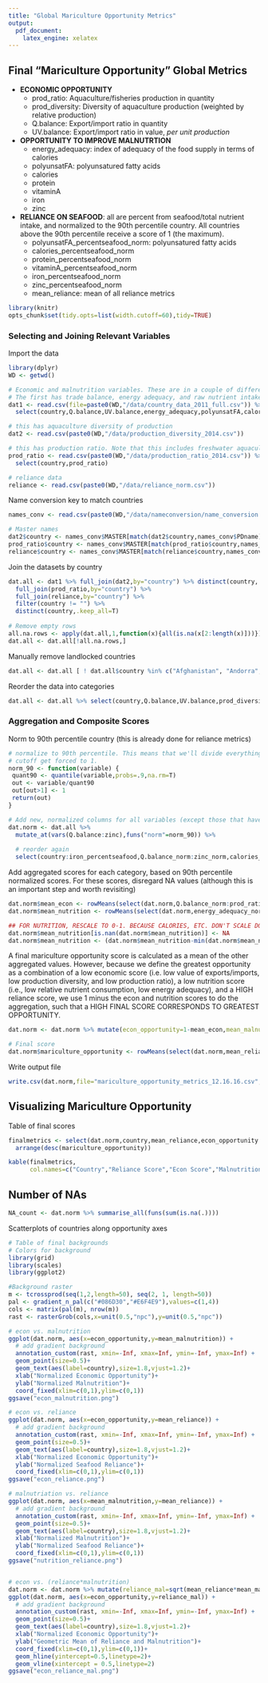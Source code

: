 ```yaml
---
title: "Global Mariculture Opportunity Metrics"
output: 
  pdf_document: 
    latex_engine: xelatex
---
```


## Final "Mariculture Opportunity" Global Metrics

* __ECONOMIC OPPORTUNITY__
    + prod_ratio: Aquaculture/fisheries production in quantity
    + prod_diversity: Diversity of aquaculture production (weighted by relative production)
    + Q.balance: Export/import ratio in quantity
    + UV.balance: Export/import ratio in value, *per unit production*

  
* __OPPORTUNITY TO IMPROVE MALNUTRTION__
    + energy_adequacy: index of adequacy of the food supply in terms of calories
    + polyunsatFA: polyunsatured fatty acids
    + calories
    + protein
    + vitaminA
    + iron
    + zinc
  
* __RELIANCE ON SEAFOOD__: all are percent from seafood/total nutrient intake, and normalized to the 90th percentile country. All countries above the 90th percentile receive a score of 1 (the maximum).
    + polyunsatFA_percentseafood_norm: polyunsatured fatty acids
    + calories_percentseafood_norm
    + protein_percentseafood_norm
    + vitaminA_percentseafood_norm
    + iron_percentseafood_norm
    + zinc_percentseafood_norm
    + mean_reliance: mean of all reliance metrics

```r
library(knitr)
opts_chunk$set(tidy.opts=list(width.cutoff=60),tidy=TRUE)
```

### Selecting and Joining Relevant Variables

Import the data

```r
library(dplyr)
WD <- getwd()

# Economic and malnutrition variables. These are in a couple of different tables.
# The first has trade balance, energy adequacy, and raw nutrient intakes
dat1 <- read.csv(file=paste0(WD,"/data/country_data_2011_full.csv")) %>% 
  select(country,Q.balance,UV.balance,energy_adequacy,polyunsatFA,calories,protein,vitaminA,iron,zinc)

# this has aquaculture diversity of production
dat2 <- read.csv(paste0(WD,"/data/production_diversity_2014.csv"))

# this has production ratio. Note that this includes freshwater aquaculture production, while the diversity metric above does not
prod_ratio <- read.csv(paste0(WD,"/data/production_ratio_2014.csv")) %>%
  select(country,prod_ratio)

# reliance data
reliance <- read.csv(paste0(WD,"/data/reliance_norm.csv"))
```

Name conversion key to match countries

```r
names_conv <- read.csv(paste0(WD,"/data/nameconversion/name_conversion.csv"),stringsAsFactors = F)

# Master names
dat2$country <- names_conv$MASTER[match(dat2$country,names_conv$PDname)]
prod_ratio$country <- names_conv$MASTER[match(prod_ratio$country,names_conv$PDname)]
reliance$country <- names_conv$MASTER[match(reliance$country,names_conv$nutri)]
```

Join the datasets by country

```r
dat.all <- dat1 %>% full_join(dat2,by="country") %>% distinct(country,.keep_all=T) %>%
  full_join(prod_ratio,by="country") %>%
  full_join(reliance,by="country") %>%
  filter(country != "") %>%
  distinct(country,.keep_all=T)
  
# Remove empty rows
all.na.rows <- apply(dat.all,1,function(x){all(is.na(x[2:length(x)]))})
dat.all <- dat.all[!all.na.rows,]
```

Manually remove landlocked countries

```r
dat.all <- dat.all [ ! dat.all$country %in% c("Afghanistan", "Andorra","Armenia","Austria","Azerbaijan","Belarus","Bhutan","Bolivia","Botswana","Burkina Faso", "Burundi", "Central African Republic","Chad","Czech Republic","Czechoslovakia","Ethiopia","Ethiopia PDR","Hungary","Kazakhstan","Kosovo","Kyrgyzstan","Laos","Lesotho","Liechtenstein","Luxembourg","Macedonia","Malawi","Mali","Moldova","Mongolia","Nepal","Niger","Paraguay","Rwanda","San Marino","Serbia","Serbia and Montenegro","Slovakia","South Ossetia","South Sudan","Swaziland","Switzerland","Tajikistan","Turkmenistan","Uganda","Uzbekistan","Vatican City","Zambia","Zimbabwe","Southern Africa","Southern Asia","Eastern Asia"),]
```

Reorder the data into categories

```r
dat.all <- dat.all %>% select(country,Q.balance,UV.balance,prod_diversity,prod_ratio,energy_adequacy,polyunsatFA:zinc,calories_percentseafood:mean_reliance)
```

### Aggregation and Composite Scores

Norm to 90th percentile country (this is already done for reliance metrics)

```r
# normalize to 90th percentile. This means that we'll divide everything by the 90th percentile country in the data. All countries above this
# cutoff get forced to 1.
norm_90 <- function(variable) {
 quant90 <- quantile(variable,probs=.9,na.rm=T)
 out <- variable/quant90
 out[out>1] <- 1
 return(out)
}

# Add new, normalized columns for all variables (except those that have already been normalized)
dat.norm <- dat.all %>%
  mutate_at(vars(Q.balance:zinc),funs("norm"=norm_90)) %>%
  
  # reorder again
  select(country:iron_percentseafood,Q.balance_norm:zinc_norm,calories_percentseafood_norm:iron_percentseafood_norm,mean_reliance)
```


Add aggregated scores for each category, based on 90th percentile normalized scores. For these scores, disregard NA values (although this is an important step and worth revisiting)

```r
dat.norm$mean_econ <- rowMeans(select(dat.norm,Q.balance_norm:prod_ratio_norm),na.rm=T)
dat.norm$mean_nutrition <- rowMeans(select(dat.norm,energy_adequacy_norm:zinc_norm),na.rm=T)

## FOR NUTRITION, RESCALE TO 0-1. BECAUSE CALORIES, ETC. DON'T SCALE DOWN TO ZERO
dat.norm$mean_nutrition[is.nan(dat.norm$mean_nutrition)] <- NA
dat.norm$mean_nutrition <- (dat.norm$mean_nutrition-min(dat.norm$mean_nutrition,na.rm=T))/(max(dat.norm$mean_nutrition,na.rm=T)-min(dat.norm$mean_nutrition,na.rm=T))
```

A final mariculture opportunity score is calculated as a mean of the other aggregated values. However, because we define the greatest opportunity as a combination of a low economic score (i.e. low value of exports/imports, low production diversity, and low production ratio), a low nutrition score (i.e., low relative nutrient consumption, low energy adequacy), and a HIGH reliance score, we use 1 minus the econ and nutrition scores to do the aggregation, such that a HIGH FINAL SCORE CORRESPONDS TO GREATEST OPPORTUNITY.

```r
dat.norm <- dat.norm %>% mutate(econ_opportunity=1-mean_econ,mean_malnutrition=1-mean_nutrition)

# Final score
dat.norm$mariculture_opportunity <- rowMeans(select(dat.norm,mean_reliance,econ_opportunity,mean_malnutrition))
```

Write output file

```r
write.csv(dat.norm,file="mariculture_opportunity_metrics_12.16.16.csv",row.names = F)
```

## Visualizing Mariculture Opportunity

Table of final scores

```r
finalmetrics <- select(dat.norm,country,mean_reliance,econ_opportunity:mariculture_opportunity) %>%
  arrange(desc(mariculture_opportunity))

kable(finalmetrics,
      col.names=c("Country","Reliance Score","Econ Score","Malnutrition Score","Total Score"))
```

## Number of NAs
```r
NA_count <- dat.norm %>% summarise_all(funs(sum(is.na(.))))
```

Scatterplots of countries along opportunity axes

```r
# Table of final backgrounds
# Colors for background
library(grid)
library(scales)
library(ggplot2)

#Background raster
m <- tcrossprod(seq(1,2,length=50), seq(2, 1, length=50))
pal <- gradient_n_pal(c("#086D30","#E6F4E9"),values=c(1,4))
cols <- matrix(pal(m), nrow(m))
rast <- rasterGrob(cols,x=unit(0.5,"npc"),y=unit(0.5,"npc"))

# econ vs. malnutrition
ggplot(dat.norm, aes(x=econ_opportunity,y=mean_malnutrition)) + 
  # add gradient background 
  annotation_custom(rast, xmin=-Inf, xmax=Inf, ymin=-Inf, ymax=Inf) + 
  geom_point(size=0.5)+
  geom_text(aes(label=country),size=1.8,vjust=1.2)+
  xlab("Normalized Economic Opportunity")+
  ylab("Normalized Malnutrition")+
  coord_fixed(xlim=c(0,1),ylim=c(0,1))
ggsave("econ_malnutrition.png")

# econ vs. reliance
ggplot(dat.norm, aes(x=econ_opportunity,y=mean_reliance)) + 
  # add gradient background 
  annotation_custom(rast, xmin=-Inf, xmax=Inf, ymin=-Inf, ymax=Inf) + 
  geom_point(size=0.5)+
  geom_text(aes(label=country),size=1.8,vjust=1.2)+
  xlab("Normalized Economic Opportunity")+
  ylab("Normalized Seafood Reliance")+
  coord_fixed(xlim=c(0,1),ylim=c(0,1))
ggsave("econ_reliance.png")

# malnutriation vs. reliance
ggplot(dat.norm, aes(x=mean_malnutrition,y=mean_reliance)) + 
  # add gradient background 
  annotation_custom(rast, xmin=-Inf, xmax=Inf, ymin=-Inf, ymax=Inf) + 
  geom_point(size=0.5)+
  geom_text(aes(label=country),size=1.8,vjust=1.2)+
  xlab("Normalized Malnutrition")+
  ylab("Normalized Seafood Reliance")+
  coord_fixed(xlim=c(0,1),ylim=c(0,1))
ggsave("nutrition_reliance.png")


# econ vs. (reliance*malnutrition)
dat.norm <- dat.norm %>% mutate(reliance_mal=sqrt(mean_reliance*mean_malnutrition))
ggplot(dat.norm, aes(x=econ_opportunity,y=reliance_mal)) + 
  # add gradient background 
  annotation_custom(rast, xmin=-Inf, xmax=Inf, ymin=-Inf, ymax=Inf) + 
  geom_point(size=0.5)+
  geom_text(aes(label=country),size=1.8,vjust=1.2)+
  xlab("Normalized Economic Opportunity")+
  ylab("Geometric Mean of Reliance and Malnutrition")+
  coord_fixed(xlim=c(0,1),ylim=c(0,1))+
  geom_hline(yintercept=0.5,linetype=2)+
  geom_vline(xintercept = 0.5,linetype=2)
ggsave("econ_reliance_mal.png")
```